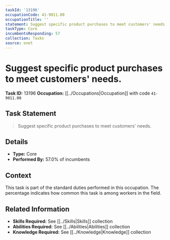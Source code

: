```yaml
---
taskId: '13196'
occupationCode: 41-9011.00
occupationTitle: ''
statement: Suggest specific product purchases to meet customers' needs.
taskType: Core
incumbentsResponding: 57
collection: Tasks
source: onet
---
```

# Suggest specific product purchases to meet customers' needs.

**Task ID:** 13196
**Occupation:** [[../Occupations|Occupation]] with code `41-9011.00`

## Task Statement

> Suggest specific product purchases to meet customers' needs.

## Details

- **Type:** Core
- **Performed By:** 57.0% of incumbents

## Context

This task is part of the standard duties performed in this occupation. The percentage indicates how common this task is among workers in the field.

## Related Information

- **Skills Required:** See [[../Skills|Skills]] collection
- **Abilities Required:** See [[../Abilities|Abilities]] collection
- **Knowledge Required:** See [[../Knowledge|Knowledge]] collection
